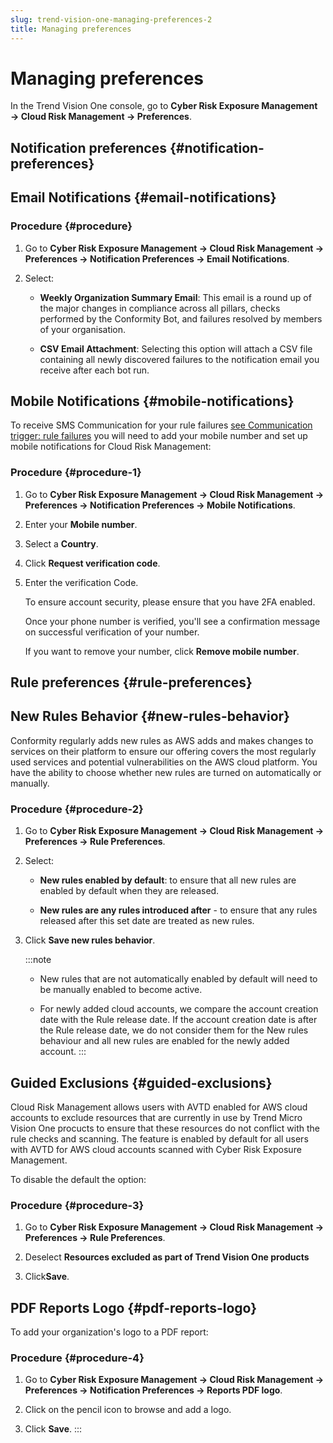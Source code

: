 ```yaml
---
slug: trend-vision-one-managing-preferences-2
title: Managing preferences
---
```

# Managing preferences

In the Trend Vision One console, go to **Cyber Risk Exposure Management → Cloud Risk Management → Preferences**.

## Notification preferences {#notification-preferences}

## Email Notifications {#email-notifications}

### Procedure {#procedure}

1.  Go to **Cyber Risk Exposure Management → Cloud Risk Management → Preferences → Notification Preferences → Email Notifications**.

2.  Select:

    - **Weekly Organization Summary Email**: This email is a round up of the major changes in compliance across all pillars, checks performed by the Conformity Bot, and failures resolved by members of your organisation.

    - **CSV Email Attachment**: Selecting this option will attach a CSV file containing all newly discovered failures to the notification email you receive after each bot run.

## Mobile Notifications {#mobile-notifications}

To receive SMS Communication for your rule failures [see Communication trigger: rule failures](https://docs.trendmicro.com/en-us/documentation/article/trend-micro-cloud-one-conformity-communication) you will need to add your mobile number and set up mobile notifications for Cloud Risk Management:

### Procedure {#procedure-1}

1.  Go to **Cyber Risk Exposure Management → Cloud Risk Management → Preferences → Notification Preferences → Mobile Notifications**.

2.  Enter your **Mobile number**.

3.  Select a **Country**.

4.  Click **Request verification code**.

5.  Enter the verification Code.

    To ensure account security, please ensure that you have 2FA enabled.

    Once your phone number is verified, you'll see a confirmation message on successful verification of your number.

    If you want to remove your number, click **Remove mobile number**.

## Rule preferences {#rule-preferences}

## New Rules Behavior {#new-rules-behavior}

Conformity regularly adds new rules as AWS adds and makes changes to services on their platform to ensure our offering covers the most regularly used services and potential vulnerabilities on the AWS cloud platform. You have the ability to choose whether new rules are turned on automatically or manually.

### Procedure {#procedure-2}

1.  Go to **Cyber Risk Exposure Management → Cloud Risk Management → Preferences → Rule Preferences**.

2.  Select:

    - **New rules enabled by default**: to ensure that all new rules are enabled by default when they are released.

    - **New rules are any rules introduced after** - to ensure that any rules released after this set date are treated as new rules.

3.  Click **Save new rules behavior**.

    :::note

    - New rules that are not automatically enabled by default will need to be manually enabled to become active.

    - For newly added cloud accounts, we compare the account creation date with the Rule release date. If the account creation date is after the Rule release date, we do not consider them for the New rules behaviour and all new rules are enabled for the newly added account.
    :::

## Guided Exclusions {#guided-exclusions}

Cloud Risk Management allows users with AVTD enabled for AWS cloud accounts to exclude resources that are currently in use by Trend Micro Vision One procucts to ensure that these resources do not conflict with the rule checks and scanning. The feature is enabled by default for all users with AVTD for AWS cloud accounts scanned with Cyber Risk Exposure Management.

To disable the default the option:

### Procedure {#procedure-3}

1.  Go to **Cyber Risk Exposure Management → Cloud Risk Management → Preferences → Rule Preferences**.

2.  Deselect **Resources excluded as part of Trend Vision One products**

3.  Click**Save**.

## PDF Reports Logo {#pdf-reports-logo}

To add your organization's logo to a PDF report:

### Procedure {#procedure-4}

1.  Go to **Cyber Risk Exposure Management → Cloud Risk Management → Preferences → Notification Preferences → Reports PDF logo**.

2.  Click on the pencil icon to browse and add a logo.

3.  Click **Save**.
:::
